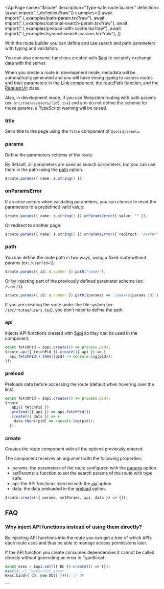 
<ApiPage
  name="$route"
  description="Type-safe route builder."
  definition={await import("./_definition?raw")}
  examples={[
    await import("./_examples/path-param.tsx?raw"),
    await import("./_examples/optional-search-param.tsx?raw"),
    await import("./_examples/preload-with-cache.tsx?raw"),
    await import("./_examples/synced-search-params.tsx?raw"),
  ]}
>
  
With the route builder you can define and use search and path parameters with typing and validation.

You can also consume functions created with <a href="/api/$api">$api</a> to securely exchange data with the server.

When you create a route in development mode, metadata will be automatically generated and you will have strong typing to access routes and their parameters in the <a href="/api/link">Link</a> component, the <a href="/api/route-path">routePath</a> function, and the <a href="/api/request-url">RequestUrl</a> class.

Also, in development mode, if you use filesystem routing with path params (ex: `src/routes/users/[id].tsx`) and you do not define the scheme for these params, a TypeScript warning will be raised.

<div slot="post-definition">

<H3>title</H3>

Set a title to the page using the `Title` component of `@solidjs/meta`.

<H3>params</H3>

Define the parameters schema of the route.

By default, all parameters are used as search parameters, but you can use them in the path using the <a href="#path">path</a> option.

```ts
$route.params({ name: s.string() });
```

<H3>onParamsError</H3>

If an error occurs when validating parameters, you can choose to reset the parameters to a predefined valid value:

```ts
$route.params({ name: s.string() }).onParamsError({ value: "" });
```

Or redirect to another page:

```ts
$route.params({ name: s.string() }).onParamsError({ redirect: "/error" });
```

<H3>path</H3>

You can define the route path in two ways, using a fixed route without params (ex: `/user?id=1`):

```ts
$route.params({ id: s.number }).path("/user");
```

Or by injecting part of the previously defined parameter scheme (ex: `/user/1`):

```ts
$route.params({ id: s.number }).path((params) => `/user/${params.id}`);
```

If you are creating the route under the file system (ex: `/src/routes/users.tsx`), you don't need to define the path.

<H3>api</H3>

Injects API functions created with <a href="/api/$api">$api</a> so they can be used in the component.

```ts
const fetchPid = $api.create(() => process.pid);
$route.api({ fetchPid }).create(({ api }) => {
  api.fetchPid().then((pid) => console.log(pid));
});
```

<H3>preload</H3>

Preloads data before accessing the route (default when hovering over the link).

```ts
const fetchPid = $api.create(() => process.pid);
$route
  .api({ fetchPid })
  .preload(({ api }) => api.fetchPid())
  .create(({ data }) => {
    data.then((pid) => console.log(pid));
  });
```

<H3>create</H3>

Creates the route component with all the options previously entered.

The component receives an argument with the following properties:

- params: the parameters of the route configured with the <a href="#params">params</a> option.
- setParams: a function to set the search params of the route with type safe.
- api: the API functions injected with the <a href="#api">api</a> option.
- data: the data preloaded in the <a href="#preload">preload</a> option.

```ts
$route.create(({ params, setParams, api, data }) => {});
```

</div>

<div slot="extra">

## FAQ

### Why inject API functions instead of using them directly?

By injecting API functions into the route you can get a tree of which APIs each route uses and thus be able to manage access permissions later.

If the API function you create consumes dependencies it cannot be called directly without generating an error in TypeScript:

```ts
const exec = $api.self({ Db }).create(() => {});
exec(); // TypeScript error
exec.bind({ db: new Db() })(); // OK
```

</div>
</ApiPage>
```
